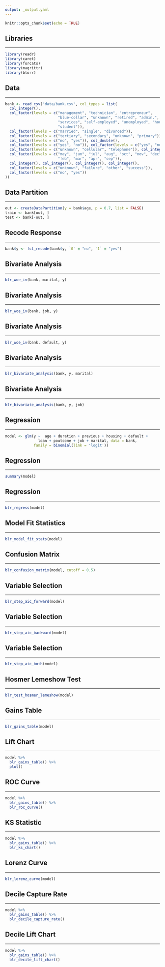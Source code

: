 ```yaml
---
output: _output.yaml
---
```


```r
knitr::opts_chunk$set(echo = TRUE)
```

## Libraries

<hr>

```r
library(readr)
library(caret)
library(forcats)
library(magrittr)
library(blorr)
```


## Data

<hr>

```r
bank <- read_csv("data/bank.csv", col_types = list(
  col_integer(), 
  col_factor(levels = c("management", "technician", "entrepreneur", 
                        "blue-collar", "unknown", "retired", "admin.", 
                        "services", "self-employed", "unemployed", "housemaid",
                        "student")),
  col_factor(levels = c("married", "single", "divorced")),
  col_factor(levels = c("tertiary", "secondary", "unknown", "primary")),
  col_factor(levels = c("no", "yes")), col_double(),
  col_factor(levels = c("yes", "no")), col_factor(levels = c("yes", "no")),
  col_factor(levels = c("unknown", "cellular", "telephone")), col_integer(),
  col_factor(levels = c("may", "jun", "jul", "aug", "oct", "nov", "dec", "jan", 
                        "feb", "mar", "apr", "sep")), 
  col_integer(), col_integer(), col_integer(), col_integer(),
  col_factor(levels = c("unknown", "failure", "other", "success")),
  col_factor(levels = c("no", "yes"))
))
```

## Data Partition

<hr>

```r
out <- createDataPartition(y = bank$age, p = 0.7, list = FALSE)
train <- bank[out, ]
test <- bank[-out, ]
```

## Recode Response

<hr>

```r
bank$y <- fct_recode(bank$y, `0` = "no", `1` = "yes")
```

## Bivariate Analysis

<hr>

```r
blr_woe_iv(bank, marital, y)
```

## Bivariate Analysis

<hr>

```r
blr_woe_iv(bank, job, y)
```

## Bivariate Analysis

<hr>

```r
blr_woe_iv(bank, default, y)
```

## Bivariate Analysis

<hr>

```r
blr_bivariate_analysis(bank, y, marital)
```

## Bivariate Analysis

<hr>

```r
blr_bivariate_analysis(bank, y, job)
```

## Regression

<hr>

```r
model <- glm(y ~  age + duration + previous + housing + default +
               loan + poutcome + job + marital, data = bank, 
             family = binomial(link = 'logit'))
```

## Regression

<hr>

```r
summary(model)
```

## Regression

<hr>

```r
blr_regress(model)
```

## Model Fit Statistics

<hr>

```r
blr_model_fit_stats(model)
```

## Confusion Matrix

<hr>

```r
blr_confusion_matrix(model, cutoff = 0.5)
```

## Variable Selection

<hr>

```r
blr_step_aic_forward(model)
```

## Variable Selection

<hr>

```r
blr_step_aic_backward(model)
```


## Variable Selection

<hr>

```r
blr_step_aic_both(model)
```


## Hosmer Lemeshow Test

<hr>

```r
blr_test_hosmer_lemeshow(model)
```

## Gains Table

<hr>

```r
blr_gains_table(model)
```

## Lift Chart

<hr>

```r
model %>%
  blr_gains_table() %>%
  plot()
```

## ROC Curve

<hr>

```r
model %>%
  blr_gains_table() %>%
  blr_roc_curve()
```

## KS Statistic

<hr>

```r
model %>%
  blr_gains_table() %>%
  blr_ks_chart()
```

## Lorenz Curve

<hr>

```r
blr_lorenz_curve(model)
```

## Decile Capture Rate

<hr>

```r
model %>%
  blr_gains_table() %>%
  blr_decile_capture_rate()
```

## Decile Lift Chart

<hr>

```r
model %>%
  blr_gains_table() %>%
  blr_decile_lift_chart()
```


